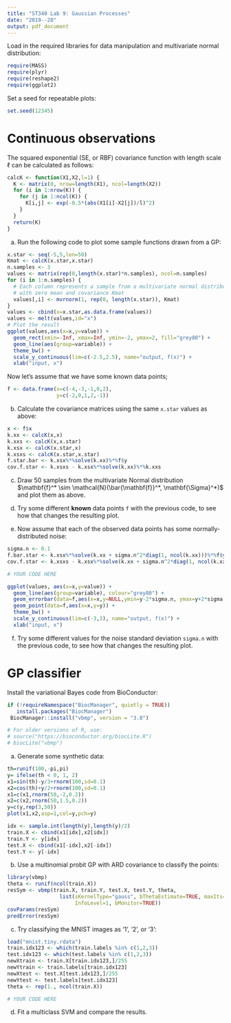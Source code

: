 ```yaml
---
title: "ST340 Lab 9: Gaussian Processes"
date: "2019--20"
output: pdf_document
---
```


Load in the required libraries for data manipulation and multivariate normal distribution:
```r
require(MASS)
require(plyr)
require(reshape2)
require(ggplot2)
```

Set a seed for repeatable plots:
```r
set.seed(12345)
```

# Continuous observations

The squared exponential (SE, or RBF) covariance function with length scale $\ell$ can be calculated as follows:
```r
calcK <- function(X1,X2,l=1) {
  K <- matrix(0, nrow=length(X1), ncol=length(X2))
  for (i in 1:nrow(K)) {
    for (j in 1:ncol(K)) {
      K[i,j] <- exp(-0.5*(abs(X1[i]-X2[j])/l)^2)
    }
  }
  return(K)
}
```

(a) Run the following code to plot some sample functions drawn from a GP:
```r
x.star <- seq(-5,5,len=50)
Kmat <- calcK(x.star,x.star)
n.samples <- 3
values <- matrix(rep(0,length(x.star)*n.samples), ncol=n.samples)
for (i in 1:n.samples) {
  # Each column represents a sample from a multivariate normal distribution
  # with zero mean and covariance Kmat
  values[,i] <- mvrnorm(1, rep(0, length(x.star)), Kmat)
}
values <- cbind(x=x.star,as.data.frame(values))
values <- melt(values,id="x")
# Plot the result
ggplot(values,aes(x=x,y=value)) +
  geom_rect(xmin=-Inf, xmax=Inf, ymin=-2, ymax=2, fill="grey80") +
  geom_line(aes(group=variable)) +
  theme_bw() +
  scale_y_continuous(lim=c(-2.5,2.5), name="output, f(x)") +
  xlab("input, x")
```

Now let's assume that we have some known data points;
```r
f <- data.frame(x=c(-4,-3,-1,0,2),
                y=c(-2,0,1,2,-1))
```

(b) Calculate the covariance matrices using the same `x.star` values as above:
```r
x <- f$x
k.xx <- calcK(x,x)
k.xxs <- calcK(x,x.star)
k.xsx <- calcK(x.star,x)
k.xsxs <- calcK(x.star,x.star)
f.star.bar <- k.xsx%*%solve(k.xx)%*%f$y
cov.f.star <- k.xsxs - k.xsx%*%solve(k.xx)%*%k.xxs
```

(c) Draw 50 samples from the multivariate Normal distribution $\mathbf{f}^* \sim \mathcal{N}(\bar{\mathbf{f}}^*, \mathbf{\Sigma}^*)$ and plot them as above.

(d) Try some different **known** data points `f` with the previous code, to see how that changes the resulting plot.

(e) Now assume that each of the observed data points has some normally-distributed noise:
```r
sigma.n <- 0.1
f.bar.star <- k.xsx%*%solve(k.xx + sigma.n^2*diag(1, ncol(k.xx)))%*%f$y
cov.f.star <- k.xsxs - k.xsx%*%solve(k.xx + sigma.n^2*diag(1, ncol(k.xx)))%*%k.xxs

# YOUR CODE HERE

ggplot(values, aes(x=x,y=value)) + 
  geom_line(aes(group=variable), colour="grey80") +
  geom_errorbar(data=f,aes(x=x,y=NULL,ymin=y-2*sigma.n, ymax=y+2*sigma.n), width=0.2) +
  geom_point(data=f,aes(x=x,y=y)) +
  theme_bw() +
  scale_y_continuous(lim=c(-3,3), name="output, f(x)") +
  xlab("input, x")
```

(f) Try some different values for the noise standard deviation `sigma.n` with the previous code, to see how that changes the resulting plot.

\clearpage

# GP classifier

Install the variational Bayes code from BioConductor:
```r
if (!requireNamespace("BiocManager", quietly = TRUE))
   install.packages("BiocManager")
 BiocManager::install("vbmp", version = "3.8")

# For older versions of R, use:
# source("https://bioconductor.org/biocLite.R")
# biocLite("vbmp")
```

(a) Generate some synthetic data:
```r
th=runif(100,-pi,pi)
y= ifelse(th < 0, 1, 2)
x1=sin(th)-y/3+rnorm(100,sd=0.1)
x2=cos(th)+y/2+rnorm(100,sd=0.1)
x1=c(x1,rnorm(50,-2,0.2))
x2=c(x2,rnorm(50,1.5,0.2))
y=c(y,rep(3,50))
plot(x1,x2,asp=1,col=y,pch=y)

idx <- sample.int(length(y),length(y)/2)
train.X <- cbind(x1[idx],x2[idx])
train.Y <- y[idx]
test.X <- cbind(x1[-idx],x2[-idx])
test.Y <- y[-idx]
```

(b) Use a multinomial probit GP with ARD covariance to classify the points:
```r
library(vbmp)
theta <- runif(ncol(train.X))
resSym <- vbmp(train.X, train.Y, test.X, test.Y, theta,
                 list(sKernelType="gauss", bThetaEstimate=TRUE, maxIts=50,
                      InfoLevel=1, bMonitor=TRUE))
covParams(resSym)
predError(resSym)
```

(c) Try classifying the MNIST images as '1', '2', or '3':
```r
load("mnist.tiny.rdata")
train.idx123 <- which(train.labels %in% c(1,2,3))
test.idx123 <- which(test.labels %in% c(1,2,3))
newXtrain <- train.X[train.idx123,]/255
newYtrain <- train.labels[train.idx123]
newXtest <- test.X[test.idx123,]/255
newYtest <- test.labels[test.idx123]
theta <- rep(1., ncol(train.X))

# YOUR CODE HERE
```

(d) Fit a multiclass SVM and compare the results.
